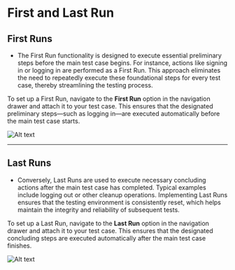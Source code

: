 # First and Last Run

## First Runs

- The First Run functionality is designed to execute essential preliminary steps before the main test case begins. For instance, actions like signing in or logging in are performed as a First Run. This approach eliminates the need to repeatedly execute these foundational steps for every test case, thereby streamlining the testing process.

To set up a First Run, navigate to the **First Run** option in the navigation drawer and attach it to your test case. This ensures that the designated preliminary steps—such as logging in—are executed automatically before the main test case starts.

![Alt text](/images/web/extensionProcess/firstRun.png)

---

## Last Runs

- Conversely, Last Runs are used to execute necessary concluding actions after the main test case has completed. Typical examples include logging out or other cleanup operations. Implementing Last Runs ensures that the testing environment is consistently reset, which helps maintain the integrity and reliability of subsequent tests.

To set up a Last Run, navigate to the **Last Run** option in the navigation drawer and attach it to your test case. This ensures that the designated concluding steps are executed automatically after the main test case finishes.

![Alt text](/images/web/extensionProcess/lastRun.png)

